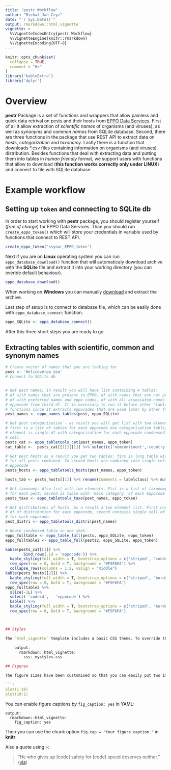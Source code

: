 ```yaml
---
title: "pestr Workflow"
author: "Michal Jan Czyz"
date: "`r Sys.Date()`"
output: rmarkdown::html_vignette
vignette: >
  %\VignetteIndexEntry{pestr Workflow}
  %\VignetteEngine{knitr::rmarkdown}
  %\VignetteEncoding{UTF-8}
---
```


```r
knitr::opts_chunk$set(
  collapse = TRUE,
  comment = "#>"
)
library('kableExtra')
library('dplyr')
```

# Overview

**pestr** Package is a set of functions and wrappers that allow painless and quick data retrival on pests and their hosts from [EPPO Data Services](https://data.eppo.int/). First of all it allow extraction of *scientific names* of organisms (and viruses), as well as *synonyms* and *common names* from SQLite database. Second, there are three functions in the package that use REST API to extract data on *hosts*, *categorization* and *taxonomy*. Lastly there is a function that downloads \*.csv files containing information on organisms (and viruses) distribution. Besides functions that deal with extracting data and putting them into tables in *human friendly* format, we support users with functions that allow to download (**this function works correctly only under LINUX**) and connect to file with SQLite database.

# Example workflow

## Setting up `token` and connecting to **SQLite db**
In order to start working with **pestr** package, you should register yourself (*free of charge*) for EPPO Data Services. Than you should run `create_eppo_token()` which will store your credentials in variable used by functions that connect to REST API.

```r
create_eppo_token('<<your_EPPO_token')
```

Next if you are on **Linux** operating system you can run `eppo_database_download()` function that will automaticaly download archive with the **SQLite** file and extract it into your working directory (you can overide default behaviour).

```r
eppo_database_download()
```

When working on **Windows** you can manually [download](https://data.eppo.int/files/sqlite.zip) and extract the archive.

Last step of setup is to connect to database file, which can be easily done with `eppo_database_connect` function.

```r
eppo_SQLite <- eppo_database_connect()
```

After this three short steps you are ready to go.

## Extracting tables with scientific, common and synonym names



```r


# Create vector of names that you are looking for
pest <- 'Helicoverpa zea'
# Connect to SQLite db


# Get pest names, in result you will have list containing 4 tables:
# df with names that are present in EPPO, df with names that are not present
# df with preferred names and eppo codes, df with all associated names to 
# eppocode from third df. It is necessary to run it before other 'tabletools'
# functions since it extracts eppocodes that are used later by other functions
pest_names <- eppo_names_tables(pest, eppo_SQLite)

# Get pest categorization - as result you will get list with two elements:
# first is a list of tables for each eppocode one categorisation table, second
# element is single df with categorization for each eppocode condensed to single
# cell.
pests_cat <- eppo_tabletools_cat(pest_names, eppo_token)
cat_table <-  pests_cat[[1]][[1]] %>% select(c('nomcontinent','country','qlistlabel','yr_add'))

# Get pest hosts as a result you get two tables: firs is long table with all data 
# for all pests combined. In second hosts are combined into single cell for each
# eppocode
pests_hosts <- eppo_tabletools_hosts(pest_names, eppo_token)

hosts_tab <- pests_hosts[[1]] %>% rename(Comments = labelclass) %>% mutate(Presence_PRA_area = 'Yes/no',Reference = '@eppo2018') %>% select(full_name, Presence_PRA_area, Comments, Reference)

# Get taxonomy. Also list with two elements. Fist is a list of taxonomy tables
# for each pest; second is table with 'main category' of each eppocode 
pests_taxo <- eppo_tabletools_taxo(pest_names, eppo_token)

# Get distributions of hosts. As a result a two element list. First one contains
# df of distribution for each eppocode, second contains single cell of distribution
# for each eppocode.
pest_distri <- eppo_tabletools_distri(pest_names)

# Whole condensed table in one shot:
eppo_fulltable <- eppo_table_full(pests, eppo_SQLite, eppo_token)
eppo_fulltable2 <- eppo_table_full(pests2, eppo_SQLite, eppo_token)

kable(pests_cat[[1]] %>%
        bind_rows(.id = 'eppocode')) %>%
  kable_styling(full_width = T, bootstrap_options = c('striped', 'condensed', 'bordered')) %>%
  row_spec(row = 0, bold = T, background = '#F5F6FA') %>%
  collapse_rows(columns = 1:2, valign = "middle")
kable(pests_hosts[[2]]) %>%
  kable_styling(full_width = T, bootstrap_options = c('striped', 'bordered')) %>%
  row_spec(row = 0, bold = T, background = '#F5F6FA')
eppo_fulltable2 %>%
  slice(-1L) %>%
  select(-'codeid', - 'eppocode') %>%
  kable() %>%
  kable_styling(full_width = T, bootstrap_options = c('striped', 'bordered')) %>%
  row_spec(row = 0, bold = T, background = '#F5F6FA')



## Styles

The `html_vignette` template includes a basic CSS theme. To override this theme you can specify your own CSS in the document metadata as follows:

    output: 
      rmarkdown::html_vignette:
        css: mystyles.css

## Figures

The figure sizes have been customised so that you can easily put two images side-by-side. 

```r
plot(1:10)
plot(10:1)
```

You can enable figure captions by `fig_caption: yes` in YAML:

    output:
      rmarkdown::html_vignette:
        fig_caption: yes

Then you can use the chunk option `fig.cap = "Your figure caption."` in **knitr**.


Also a quote using `>`:

> "He who gives up [code] safety for [code] speed deserves neither."
([via](https://twitter.com/hadleywickham/status/504368538874703872))
